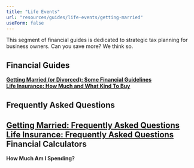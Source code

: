 ```yaml
---
title: "Life Events"
url: "resources/guides/life-events/getting-married"
useForm: false
---
```


  
This segment of financial guides is dedicated to strategic tax planning for business owners. Can you save more? We think so.  
  

Financial Guides
----------------

[**Getting Married (or Divorced): Some Financial Guidelines**](/resources/guides/life-events/getting-married-fg-a)  
[**Life Insurance: How Much and What Kind To Buy**](/resources/guides/life-events/life-insurance-fg)  

Frequently Asked Questions
--------------------------

[**Getting Married: Frequently Asked Questions**](/resources/guides/frequently-asked-questions/getting-married-faq)  
[**Life Insurance: Frequently Asked Questions**](/resources/guides/frequently-asked-questions/life-insurance-faq)  
Financial Calculators
---------------------

**How Much Am I Spending?**